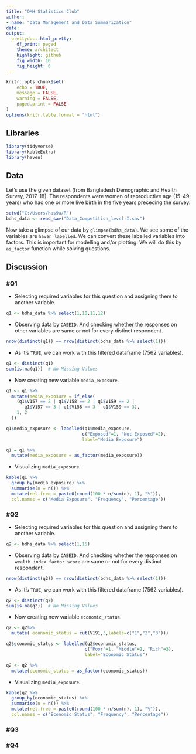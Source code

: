 ---
title: "QMH Statistics Club"
author:
- name: "Data Management and Data Summarization"
date:
output:
  prettydoc::html_pretty:
    df_print: paged
    theme: architect
    highlight: github
    fig_width: 10
    fig_height: 6
---

```{r setup, include=FALSE}
knitr::opts_chunk$set(
    echo = TRUE,
    message = FALSE,
    warning = FALSE,
    paged.print = FALSE
)
options(knitr.table.format = "html")
```
## Libraries

```{r lib}
library(tidyverse)
library(kableExtra)
library(haven)
```



## Data

Let’s use the given dataset (from Bangladesh Demographic and Health Survey, 2017-18). The respondents were women of reproductive age (15–49 years) who had one or more live birth in the five years preceding the survey.

```{r data}
setwd("C:/Users/has9a/R")
bdhs_data <- read_sav("Data_Competition_level-I.sav")
```

Now take a glimpse of our data by `glimpse(bdhs_data)`.
We see some of the variables are `haven_labelled`. We can convert these labelled variables into factors.
This is important for modelling and/or plotting. We will do this by `as_factor` function while solving questions.



## Discussion
### #Q1
* Selecting required variables for this question and assigning them to another variable.
```{r}
q1 <- bdhs_data %>% select(1,10,11,12)
```

* Observing data by `CASEID`. And checking whether the responses on other variables are same or not for every distinct respondent.
```{r collapse=TRUE}
nrow(distinct(q1)) == nrow(distinct(bdhs_data %>% select(1)))
```

* As it's `TRUE`, we can work with this filtered dataframe (7562 variables).
```{r collapse=TRUE}
q1 <- distinct(q1)
sum(is.na(q1))  # No Missing Values
```

* Now creating new variable `media_exposure`.
```{r}
q1 <- q1 %>%
  mutate(media_exposure = if_else(
    (q1$V157 == 2 | q1$V158 == 2 | q1$V159 == 2 |
       q1$V157 == 3 | q1$V158 == 3 | q1$V159 == 3),
    1, 2
  ))

q1$media_exposure <- labelled(q1$media_exposure,
                             c("Exposed"=1, "Not Exposed"=2), 
                             label="Media Exposure")

q1 = q1 %>%
  mutate(media_exposure = as_factor(media_exposure))
```

* Visualizing `media_exposure`.
```{r}
kable(q1 %>%
  group_by(media_exposure) %>%
  summarise(n = n()) %>%
  mutate(rel.freq = paste0(round(100 * n/sum(n), 1), "%")),
  col.names = c("Media Exposure", "Frequency", "Percentage"))
```



### #Q2

* Selecting required variables for this question and assigning them to another variable.
```{r}
q2 <- bdhs_data %>% select(1,15)
```

* Observing data by `CASEID`. And checking whether the responses on `wealth index factor score` are same or not for every distinct respondent.
```{r collapse=TRUE}
nrow(distinct(q2)) == nrow(distinct(bdhs_data %>% select(1)))
```

* As it's `TRUE`, we can work with this filtered dataframe (7562 variables).
```{r collapse=TRUE}
q2 <- distinct(q2)
sum(is.na(q2))  # No Missing Values
```

* Now creating new variable `economic_status`.
```{r}
q2 <- q2%>%
  mutate( economic_status = cut(V191,3,labels=c("1","2","3")))

q2$economic_status <- labelled(q2$economic_status,
                              c("Poor"=1, "Middle"=2, "Rich"=3), 
                              label="Economic Status")

q2 <- q2 %>%
  mutate(economic_status = as_factor(economic_status))
```

* Visualizing `media_exposure`.
```{r}
kable(q2 %>%
  group_by(economic_status) %>%
  summarise(n = n()) %>%
  mutate(rel.freq = paste0(round(100 * n/sum(n), 1), "%")),
  col.names = c("Economic Status", "Frequency", "Percentage"))
```




### #Q3



### #Q4


